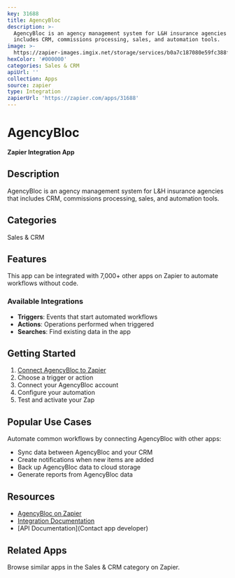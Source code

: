 ```yaml
---
key: 31688
title: AgencyBloc
description: >-
  AgencyBloc is an agency management system for L&H insurance agencies that
  includes CRM, commissions processing, sales, and automation tools.
image: >-
  https://zapier-images.imgix.net/storage/services/b0a7c187080e59fc388f757076185bc4.png?auto=format%2Ccompress&ixlib=python-3.0.0&q=50
hexColor: '#000000'
categories: Sales & CRM
apiUrl: ''
collection: Apps
source: zapier
type: Integration
zapierUrl: 'https://zapier.com/apps/31688'
---
```

# AgencyBloc

**Zapier Integration App**

## Description

AgencyBloc is an agency management system for L&H insurance agencies that includes CRM, commissions processing, sales, and automation tools.

## Categories

Sales & CRM

## Features

This app can be integrated with 7,000+ other apps on Zapier to automate workflows without code.

### Available Integrations

- **Triggers**: Events that start automated workflows
- **Actions**: Operations performed when triggered
- **Searches**: Find existing data in the app

## Getting Started

1. [Connect AgencyBloc to Zapier](https://zapier.com/apps/31688)
2. Choose a trigger or action
3. Connect your AgencyBloc account
4. Configure your automation
5. Test and activate your Zap

## Popular Use Cases

Automate common workflows by connecting AgencyBloc with other apps:

- Sync data between AgencyBloc and your CRM
- Create notifications when new items are added
- Back up AgencyBloc data to cloud storage
- Generate reports from AgencyBloc data

## Resources

- [AgencyBloc on Zapier](https://zapier.com/apps/31688)
- [Integration Documentation](https://zapier.com/apps/31688/integrations)
- [API Documentation](Contact app developer)

## Related Apps

Browse similar apps in the Sales & CRM category on Zapier.
